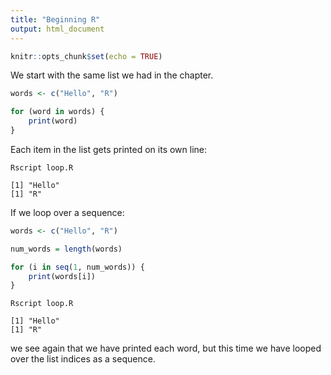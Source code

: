 ```yaml
---
title: "Beginning R"
output: html_document
---
```


```r
knitr::opts_chunk$set(echo = TRUE)
```

We start with the same list we had in the chapter.

```R
words <- c("Hello", "R")

for (word in words) {
    print(word)
}
```

Each item in the list gets printed on its own line:

```
Rscript loop.R

[1] "Hello"
[1] "R"
```

If we loop over a sequence:

```R
words <- c("Hello", "R")

num_words = length(words)

for (i in seq(1, num_words)) {
    print(words[i])
}
```

```
Rscript loop.R

[1] "Hello"
[1] "R"
```

we see again that we have printed each word, but this time we have
looped over the list indices as a sequence.




